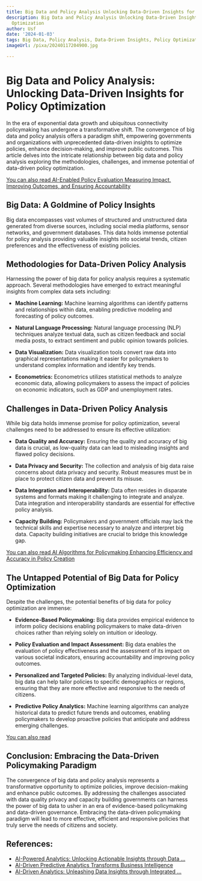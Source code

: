```yaml
---
title: Big Data and Policy Analysis Unlocking Data-Driven Insights for Policy Optimization
description: Big Data and Policy Analysis Unlocking Data-Driven Insights for Policy
  Optimization
author: Usf
date: '2024-01-03'
tags: Big Data, Policy Analysis, Data-Driven Insights, Policy Optimization
imageUrl: /pixa/20240117204900.jpg

---
```

# Big Data and Policy Analysis: Unlocking  Data-Driven Insights for Policy Optimization

In  the  era of exponential data growth and ubiquitous connectivity policymaking has undergone a  transformative  shift. The convergence of  big data and policy analysis offers a paradigm shift, empowering governments and organizations with unprecedented  data-driven  insights  to  optimize policies,  enhance decision-making, and improve public outcomes.  This article delves into  the intricate relationship between big data and policy  analysis  exploring the methodologies, challenges,  and immense potential of data-driven policy optimization.

[You can also read AI-Enabled Policy Evaluation Measuring Impact, Improving  Outcomes, and Ensuring Accountability](AI-Enabled%20Policy%20Evaluation%20Measuring%20Impact%2C%20Improving%20Outcomes%2C%20and%20Ensuring%20Accountability)


## Big  Data: A Goldmine of Policy Insights

Big data encompasses vast volumes of structured  and unstructured data generated from diverse  sources, including social media platforms, sensor networks, and government databases. This data holds immense potential for policy  analysis providing valuable insights into societal trends, citizen preferences and the effectiveness of existing policies.

## Methodologies for Data-Driven  Policy Analysis

Harnessing the power of big data for policy analysis requires a systematic approach.  Several methodologies have emerged to  extract meaningful  insights from complex data sets including:

- **Machine Learning:** Machine learning algorithms can identify patterns and relationships within data, enabling predictive modeling  and  forecasting of policy outcomes.

- **Natural Language Processing:** Natural language processing (NLP) techniques analyze textual data, such  as citizen feedback and social media posts, to extract sentiment and public opinion towards policies.

- **Data Visualization:** Data visualization tools convert raw data into graphical representations making it  easier  for policymakers to understand  complex information and identify key  trends.

-  **Econometrics:** Econometrics  utilizes  statistical methods to analyze economic data,  allowing policymakers to assess the impact of policies on economic indicators, such  as GDP and unemployment rates.

## Challenges in Data-Driven Policy Analysis

While big data holds immense promise for policy  optimization, several challenges need  to be addressed to ensure its effective utilization:

-  **Data Quality and Accuracy:** Ensuring the quality  and accuracy of big data is crucial, as low-quality data can lead to misleading insights and flawed policy decisions.

- **Data Privacy and Security:**  The collection and analysis of big data raise concerns about data privacy and security. Robust  measures must be in place to protect citizen data and prevent its misuse.

- **Data Integration  and Interoperability:** Data often resides in disparate systems and formats making it challenging to integrate and analyze. Data integration and interoperability  standards are essential for  effective policy analysis.

- **Capacity Building:** Policymakers and government officials  may lack the technical skills and expertise necessary to analyze and interpret big data. Capacity building initiatives are crucial to bridge this knowledge gap.

[You can also read AI Algorithms for Policymaking Enhancing Efficiency and Accuracy  in Policy  Creation](AI%20Algorithms%20for%20Policymaking%20Enhancing%20Efficiency%20and%20Accuracy%20in%20Policy%20Creation)


## The Untapped Potential  of Big Data for Policy Optimization

Despite the challenges, the potential benefits of big data for policy  optimization are immense:

- **Evidence-Based Policymaking:** Big data provides empirical evidence to inform policy decisions enabling policymakers to make data-driven choices rather than relying solely on intuition or ideology.

-  **Policy Evaluation and Impact Assessment:** Big data enables the evaluation of policy  effectiveness and the assessment of its impact on  various societal indicators, ensuring accountability  and improving policy outcomes.

- **Personalized and Targeted Policies:** By analyzing individual-level data, big  data can help tailor policies to specific demographics or regions, ensuring that they are more effective and responsive to the needs of citizens.

- **Predictive Policy  Analytics:** Machine  learning algorithms can analyze historical data to predict future trends and outcomes, enabling policymakers to develop proactive policies that anticipate  and address emerging challenges.

[You can also read ]()


##  Conclusion: Embracing the Data-Driven  Policymaking Paradigm

The convergence of big data and policy analysis represents a transformative opportunity  to optimize policies, improve decision-making and enhance public outcomes. By addressing the  challenges associated with data quality privacy and capacity building governments can harness the power of big data to usher in an era of evidence-based policymaking and  data-driven governance. Embracing the data-driven policymaking paradigm will lead to more effective, efficient and responsive policies that truly serve the needs of citizens and society.

## References:
- [AI-Powered Analytics: Unlocking Actionable Insights through Data ...](https://platforce.io/ai-powered-analytics-unlocking-actionable-insights-through-data-driven-trend-prediction-and-customer-behavior-analysis/)
- [AI-Driven Predictive Analytics Transforms Business Intelligence](https://www.linkedin.com/pulse/ai-driven-predictive-analytics-transforms-business-intelligence-ttpaf)
- [AI-Driven Analytics: Unleashing Data Insights through Integrated ...](https://www.linkedin.com/pulse/ai-driven-analytics-unleashing-data-insights-through-integrated-jt3rf)
